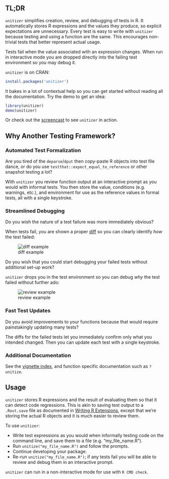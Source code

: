 ## TL;DR

`unitizer` simplifies creation, review, and debugging of tests in R.
It automatically stores R expressions and the values they produce, so
explicit expectations are unnecessary.  Every test is easy to write with
`unitizer` because testing and using a function are the same.  This encourages
non-trivial tests that better represent actual usage.

Tests fail when the value associated with an expression changes.  When run in
interactive mode you are dropped directly into the failing test environment so
you may debug it.

`unitizer` is on CRAN:

```r
install.packages('unitizer')
```

It bakes in a lot of contextual help so you can get started without reading all
the documentation.  Try the demo to get an idea:

```r
library(unitizer)
demo(unitizer)
```

Or check out the
[screencast](http://htmlpreview.github.io/?https://github.com/brodieG/unitizer/blob/rc/extra/gifshow.html) to see `unitizer` in action.

## Why Another Testing Framework?

### Automated Test Formalization

Are you tired of the `deparse`/`dput` then copy-paste R objects into test file
dance, or do you use `testthat::expect_equal_to_reference` or other snapshot
testing a lot?

With `unitizer` you review function output at an interactive prompt as you
would with informal tests.  You then store the value, conditions (e.g.
warnings, etc.), and environment for use as the reference values in formal
tests, all with a single keystroke.

### Streamlined Debugging

Do you wish the nature of a test failure was more immediately obvious?

When tests fail, you are shown a proper
[diff](https://github.com/brodieG/diffobj) so you can clearly identify _how_ the
test failed:

![diff
example](https://github.com/brodieG/unitizer/raw/rc/extra/gif/review1.png)

Do you wish that you could start debugging your failed tests without
additional set-up work?

`unitizer` drops you in the test environment so you can debug _why_ the test
failed without further ado:

![review
example](https://github.com/brodieG/unitizer/raw/rc/extra/gif/review2.png)

### Fast Test Updates

Do you avoid improvements to your functions because that would require
painstakingly updating many tests?

The diffs for the failed tests let you immediately confirm only what you
intended changed.  Then you can update each test with a single keystroke.

### Additional Documentation

See the [vignette index](u0_unitizer_index.html), and function specific
documentation such as `?unitize`.

## Usage

`unitizer` stores R expressions and the result of evaluating them so that it can
detect code regressions.  This is akin to saving test output to a
`.Rout.save` file as documented in [Writing R
Extensions](https://cran.r-project.org/doc/manuals/r-release/R-exts.html#Package-subdirectories),
except that we're storing the actual R objects and it is much easier to review
them.

To use `unitizer`:

* Write test expressions as you would when informally testing code on the
  command line, and save them to a file (e.g. "my_file_name.R").
* Run `unitize("my_file_name.R")` and follow the prompts.
* Continue developing your package.
* Re-run `unitize("my_file_name.R")`; if any tests fail you will be able to
  review and debug them in an interactive prompt.

`unitizer` can run in a non-interactive mode for use with `R CMD check`.

